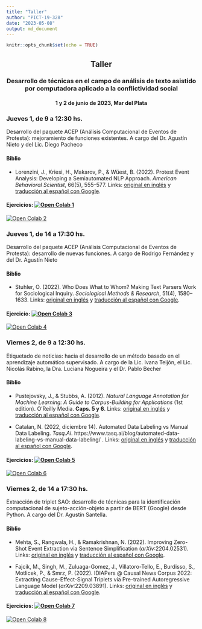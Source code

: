 ```yaml
---
title: "Taller"
author: "PICT-19-328"
date: "2023-05-08"
output: md_document
---
```


```r
knitr::opts_chunk$set(echo = TRUE)
```
## Taller {style="text-align: center"}
### Desarrollo de técnicas en el campo de análisis de texto asistido por computadora aplicado a la conflictividad social {style="text-align: center"}

#### 1 y 2 de junio de 2023, Mar del Plata {style="text-align: center"}

### Jueves 1, de 9 a 12:30 hs. {style="text-align: justify"}

Desarrollo del paquete ACEP (Análisis Computacional de Eventos de Protesta): mejoramiento de funciones existentes. A cargo del Dr. Agustín Nieto y del Lic. Diego Pacheco

#### Biblio

- Lorenzini, J., Kriesi, H., Makarov, P., & Wüest, B. (2022). Protest Event Analysis: Developing a Semiautomated NLP Approach. *American Behavioral Scientist*, 66(5), 555--577. Links: [original en inglés](https://github.com/agusnieto77/taller_pict_2019/blob/main/biblio/Protest%20Event%20Analysis_en.pdf) y [traducción al español con Google](https://github.com/agusnieto77/taller_pict_2019/blob/main/biblio/Protest%20Event%20Analysis_es.pdf).

#### Ejercicios: [![Open Colab 1](https://colab.research.google.com/assets/colab-badge.svg)](https://colab.research.google.com/github/agusnieto77/taller_pict_2019/blob/main/Colabs/ACEP_funciones_existentes_I.ipynb) 
[![Open Colab 2](https://colab.research.google.com/assets/colab-badge.svg)](https://colab.research.google.com/github/agusnieto77/taller_pict_2019/blob/main/Colabs/ACEP_funciones_existentes_II.ipynb)

### Jueves 1, de 14 a 17:30 hs. {style="text-align: justify"}

Desarrollo del paquete ACEP (Análisis Computacional de Eventos de Protesta): desarrollo de nuevas funciones. A cargo de Rodrigo Fernández y del Dr. Agustín Nieto

#### Biblio

- Stuhler, O. (2022). Who Does What to Whom? Making Text Parsers Work for Sociological Inquiry. *Sociological Methods & Research*, 51(4), 1580–1633. Links: [original en inglés](https://github.com/agusnieto77/taller_pict_2019/blob/main/biblio/who%20does%20what%20to%20whom_en.pdf) y [traducción al español con Google](https://github.com/agusnieto77/taller_pict_2019/blob/main/biblio/who%20does%20what%20to%20whom_es.pdf).


#### Ejercicio: [![Open Colab 3](https://colab.research.google.com/assets/colab-badge.svg)](https://colab.research.google.com/github/agusnieto77/taller_pict_2019/blob/main/Colabs/ACEP_funciones_desarrollo_I.ipynb) 
[![Open Colab 4](https://colab.research.google.com/assets/colab-badge.svg)](https://colab.research.google.com/github/agusnieto77/taller_pict_2019/blob/main/Colabs/ACEP_funciones_desarrollo_II.ipynb)

### Viernes 2, de 9 a 12:30 hs. {style="text-align: justify"}

Etiquetado de noticias: hacia el desarrollo de un método basado en el aprendizaje automático supervisado. A cargo de la Lic. Ivana Teijón, el Lic. Nicolás Rabino, la Dra. Luciana Nogueira y el Dr. Pablo Becher

#### Biblio

- Pustejovsky, J., & Stubbs, A. (2012). *Natural Language Annotation for Machine Learning: A Guide to Corpus-Building for Applications* (1st edition). O’Reilly Media. **Caps. 5 y 6**. Links: [original en inglés](https://github.com/agusnieto77/taller_pict_2019/blob/main/biblio/Annotation_en.pdf) y [traducción al español con Google](https://github.com/agusnieto77/taller_pict_2019/blob/main/biblio/Annotation_es.pdf).


- Catalan, N. (2022, diciembre 14). Automated Data Labeling vs Manual Data Labeling. *Tasq.Ai*. https://www.tasq.ai/blog/automated-data-labeling-vs-manual-data-labeling/
. Links: [original en inglés](https://github.com/agusnieto77/taller_pict_2019/blob/main/biblio/Labeling_en.pdf) y [traducción al español con Google](https://github.com/agusnieto77/taller_pict_2019/blob/main/biblio/Labeling_es.pdf).

#### Ejercicios: [![Open Colab 5](https://colab.research.google.com/assets/colab-badge.svg)](#) 
[![Open Colab 6](https://colab.research.google.com/assets/colab-badge.svg)](#)

### Viernes 2, de 14 a 17:30 hs. {style="text-align: justify"}

Extracción de triplet SAO: desarrollo de técnicas para la identificación computacional de sujeto-acción-objeto a partir de BERT (Google) desde Python. A cargo del Dr. Agustín Santella.

#### Biblio

- Mehta, S., Rangwala, H., & Ramakrishnan, N. (2022). Improving Zero-Shot Event Extraction via Sentence Simplification (*arXiv*:2204.02531). Links: [original en inglés](https://github.com/agusnieto77/taller_pict_2019/blob/main/biblio/Improving%20Zero-Shot%20Event%20Extraction_en.pdf) y [traducción al español con Google](https://github.com/agusnieto77/taller_pict_2019/blob/main/biblio/Improving%20Zero-Shot%20Event%20Extraction_es.pdf).

- Fajcik, M., Singh, M., Zuluaga-Gomez, J., Villatoro-Tello, E., Burdisso, S., Motlicek, P., & Smrz, P. (2022). IDIAPers @ Causal News Corpus 2022: Extracting Cause-Effect-Signal Triplets via Pre-trained Autoregressive Language Model (*arXiv*:2209.03891). Links: [original en inglés](https://github.com/agusnieto77/taller_pict_2019/blob/main/biblio/Extracting%20Cause-Effect-Signal%20Triplets_en.pdf) y [traducción al español con Google](https://github.com/agusnieto77/taller_pict_2019/blob/main/biblio/Extracting%20Cause-Effect-Signal%20Triplets_es.pdf).


#### Ejercicios: [![Open Colab 7](https://colab.research.google.com/assets/colab-badge.svg)](#) 
[![Open Colab 8](https://colab.research.google.com/assets/colab-badge.svg)](#)
